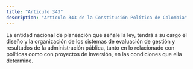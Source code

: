 ```yaml
---
title: "Artículo 343"
description: "Artículo 343 de la Constitución Política de Colombia"
---
```


La entidad nacional de planeación que señale la ley, tendrá a su cargo el diseño y la organización de los sistemas de evaluación de gestión y resultados de la administración pública, tanto en lo relacionado con políticas como con proyectos de inversión, en las condiciones que ella determine.
